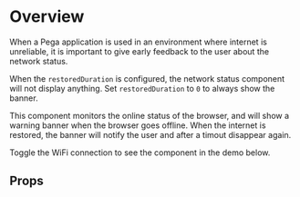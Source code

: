 
<Meta of={DemoStories} />

# Overview
When a Pega application is used in an environment where internet is unreliable, it is important to give early feedback to the user about the network status.

When the `restoredDuration` is configured, the network status component will not display anything.
Set `restoredDuration` to `0` to always show the banner.

This component monitors the online status of the browser, and will show a warning banner when the browser goes offline.
When the internet is restored, the banner will notify the user and after a timout disappear again.

Toggle the WiFi connection to see the component in the demo below.
<Primary />

## Props

<Controls />
